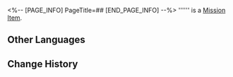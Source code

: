 <%-- [PAGE_INFO]
PageTitle=##
[END_PAGE_INFO] --%>
{{Item Infobox
|id          = 149997
|image       = Item .png
|type        = Mission Item
|invCategory = Missions
|rarity      = 3
|effect      = 
|description = 
}}
'''''' is a [[Mission Item]].

==Other Languages==
{{Other Languages
|en   = 
|zhs  = dev_情绪碎片：镇静
|zht  = 
|ja   = 
|ko   = 
|es   = 
|fr   = 
|ru   = 
|th   = 
|vi   = 
|de   = 
|id   = 
|pt   = 
}}

==Change History==
{{Change History|2.0}}